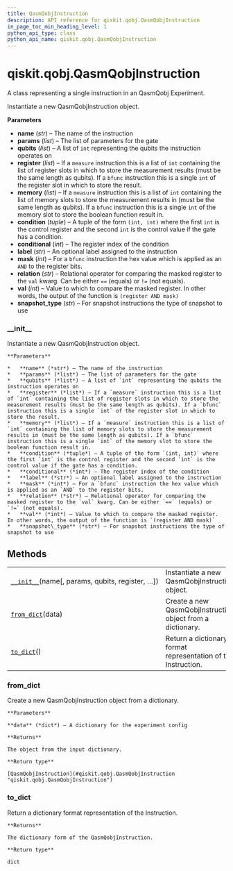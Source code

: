 ```yaml
---
title: QasmQobjInstruction
description: API reference for qiskit.qobj.QasmQobjInstruction
in_page_toc_min_heading_level: 1
python_api_type: class
python_api_name: qiskit.qobj.QasmQobjInstruction
---
```


# qiskit.qobj.QasmQobjInstruction

<Class id="qiskit.qobj.QasmQobjInstruction" github="https://github.com/qiskit/qiskit/tree/stable/0.17/qiskit/qobj/qasm_qobj.py" signature="QasmQobjInstruction(name, params=None, qubits=None, register=None, memory=None, condition=None, conditional=None, label=None, mask=None, relation=None, val=None, snapshot_type=None)">
  A class representing a single instruction in an QasmQobj Experiment.

  Instantiate a new QasmQobjInstruction object.

  **Parameters**

  *   **name** (*str*) – The name of the instruction
  *   **params** (*list*) – The list of parameters for the gate
  *   **qubits** (*list*) – A list of `int` representing the qubits the instruction operates on
  *   **register** (*list*) – If a `measure` instruction this is a list of `int` containing the list of register slots in which to store the measurement results (must be the same length as qubits). If a `bfunc` instruction this is a single `int` of the register slot in which to store the result.
  *   **memory** (*list*) – If a `measure` instruction this is a list of `int` containing the list of memory slots to store the measurement results in (must be the same length as qubits). If a `bfunc` instruction this is a single `int` of the memory slot to store the boolean function result in.
  *   **condition** (*tuple*) – A tuple of the form `(int, int)` where the first `int` is the control register and the second `int` is the control value if the gate has a condition.
  *   **conditional** (*int*) – The register index of the condition
  *   **label** (*str*) – An optional label assigned to the instruction
  *   **mask** (*int*) – For a `bfunc` instruction the hex value which is applied as an `AND` to the register bits.
  *   **relation** (*str*) – Relational operator for comparing the masked register to the `val` kwarg. Can be either `==` (equals) or `!=` (not equals).
  *   **val** (*int*) – Value to which to compare the masked register. In other words, the output of the function is `(register AND mask)`
  *   **snapshot\_type** (*str*) – For snapshot instructions the type of snapshot to use

  ### \_\_init\_\_

  <Function id="qiskit.qobj.QasmQobjInstruction.__init__" name="__init__" signature="__init__(name, params=None, qubits=None, register=None, memory=None, condition=None, conditional=None, label=None, mask=None, relation=None, val=None, snapshot_type=None)">
    Instantiate a new QasmQobjInstruction object.

    **Parameters**

    *   **name** (*str*) – The name of the instruction
    *   **params** (*list*) – The list of parameters for the gate
    *   **qubits** (*list*) – A list of `int` representing the qubits the instruction operates on
    *   **register** (*list*) – If a `measure` instruction this is a list of `int` containing the list of register slots in which to store the measurement results (must be the same length as qubits). If a `bfunc` instruction this is a single `int` of the register slot in which to store the result.
    *   **memory** (*list*) – If a `measure` instruction this is a list of `int` containing the list of memory slots to store the measurement results in (must be the same length as qubits). If a `bfunc` instruction this is a single `int` of the memory slot to store the boolean function result in.
    *   **condition** (*tuple*) – A tuple of the form `(int, int)` where the first `int` is the control register and the second `int` is the control value if the gate has a condition.
    *   **conditional** (*int*) – The register index of the condition
    *   **label** (*str*) – An optional label assigned to the instruction
    *   **mask** (*int*) – For a `bfunc` instruction the hex value which is applied as an `AND` to the register bits.
    *   **relation** (*str*) – Relational operator for comparing the masked register to the `val` kwarg. Can be either `==` (equals) or `!=` (not equals).
    *   **val** (*int*) – Value to which to compare the masked register. In other words, the output of the function is `(register AND mask)`
    *   **snapshot\_type** (*str*) – For snapshot instructions the type of snapshot to use
  </Function>

  ## Methods

  |                                                                                                                                          |                                                               |
  | ---------------------------------------------------------------------------------------------------------------------------------------- | ------------------------------------------------------------- |
  | [`__init__`](#qiskit.qobj.QasmQobjInstruction.__init__ "qiskit.qobj.QasmQobjInstruction.__init__")(name\[, params, qubits, register, …]) | Instantiate a new QasmQobjInstruction object.                 |
  | [`from_dict`](#qiskit.qobj.QasmQobjInstruction.from_dict "qiskit.qobj.QasmQobjInstruction.from_dict")(data)                              | Create a new QasmQobjInstruction object from a dictionary.    |
  | [`to_dict`](#qiskit.qobj.QasmQobjInstruction.to_dict "qiskit.qobj.QasmQobjInstruction.to_dict")()                                        | Return a dictionary format representation of the Instruction. |

  ### from\_dict

  <Function id="qiskit.qobj.QasmQobjInstruction.from_dict" name="from_dict" signature="classmethod from_dict(data)">
    Create a new QasmQobjInstruction object from a dictionary.

    **Parameters**

    **data** (*dict*) – A dictionary for the experiment config

    **Returns**

    The object from the input dictionary.

    **Return type**

    [QasmQobjInstruction](#qiskit.qobj.QasmQobjInstruction "qiskit.qobj.QasmQobjInstruction")
  </Function>

  ### to\_dict

  <Function id="qiskit.qobj.QasmQobjInstruction.to_dict" name="to_dict" signature="to_dict()">
    Return a dictionary format representation of the Instruction.

    **Returns**

    The dictionary form of the QasmQobjInstruction.

    **Return type**

    dict
  </Function>
</Class>

